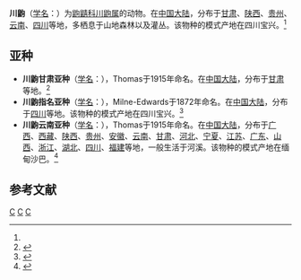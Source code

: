 {{Speciesbox 
| taxon = Blarinella quadraticauda 
| status = LC
| status_system = IUCN3.1
| status_ref = <ref name=iucn>{{IUCN2010.2|assessors=Smith, A.T. & Johnston, C.H.|year=2008|id=40613|title=Blarinella quadraticauda|downloaded= 30 July 2010}} Database entry includes a brief justification of why this species is of least concern.</ref>
| authority = (Milne-Edwards, 1872)<ref name='id43'>{{cite web| url =http://www.bioinfo.cn/db05/BjdwSpecies.php?action=view&id=43| title =川鼩| work =《中国动物物种编目数据库》| publisher =中国科学院微生物研究所| author =中国科学院动物研究所| accessdate =2009-03-27| deadurl =yes| archiveurl =https://web.archive.org/web/20160305055112/http://www.bioinfo.cn/db05/BjdwSpecies.php?action=view&id=43| archivedate =2016-03-05}}</ref>
}}

'''川鼩'''（[[学名|学名]]：{{lang|la|''Blarinella quadraticauda''}}）为[[鼩鼱科|鼩鼱科]][[川鼩属|川鼩属]]的动物。在[[中国大陆|中国大陆]]，分布于[[甘肃|甘肃]]、[[陕西|陕西]]、[[贵州|贵州]]、[[云南|云南]]、[[四川|四川]]等地，多栖息于山地森林以及灌丛。该物种的模式产地在四川宝兴。<ref name='id43'/>

==亚种==
*'''川鼩甘肃亚种'''（[[学名|学名]]：{{lang|la|''Blarinella quadraticauda griselda''}}），Thomas于1915年命名。在[[中国大陆|中国大陆]]，分布于[[甘肃|甘肃]]等地。<ref name='id44'>{{cite web| url =http://www.bioinfo.cn/db05/BjdwSpecies.php?action=view&id=44| title =川鼩甘肃亚种| work =《中国动物物种编目数据库》| publisher =中国科学院微生物研究所| author =中国科学院动物研究所| accessdate =2009-03-27| deadurl =yes| archiveurl =https://web.archive.org/web/20160305071001/http://www.bioinfo.cn/db05/BjdwSpecies.php?action=view&id=44| archivedate =2016-03-05}}</ref>
*'''川鼩指名亚种'''（[[学名|学名]]：{{lang|la|''Blarinella quadraticauda quadraticauda''}}），Milne-Edwards于1872年命名。在[[中国大陆|中国大陆]]，分布于[[四川|四川]]等地。该物种的模式产地在四川宝兴。<ref name='id45'>{{cite web| url =http://www.bioinfo.cn/db05/BjdwSpecies.php?action=view&id=45| title =川鼩指名亚种| work =《中国动物物种编目数据库》| publisher =中国科学院微生物研究所| author =中国科学院动物研究所| accessdate =2009-03-27| deadurl =yes| archiveurl =https://web.archive.org/web/20160305000646/http://www.bioinfo.cn/db05/BjdwSpecies.php?action=view&id=45| archivedate =2016-03-05}}</ref>
*'''川鼩云南亚种'''（[[学名|学名]]：{{lang|la|''Blarinella quadraticauda wardi''}}），Thomas于1915年命名。在[[中国大陆|中国大陆]]，分布于[[广西|广西]]、[[西藏|西藏]]、[[陕西|陕西]]、[[贵州|贵州]]、[[安徽|安徽]]、[[云南|云南]]、[[甘肃|甘肃]]、[[河北|河北]]、[[宁夏|宁夏]]、[[江苏|江苏]]、[[广东|广东]]、[[山西|山西]]、[[浙江|浙江]]、[[湖北|湖北]]、[[四川|四川]]、[[福建|福建]]等地，一般生活于河溪。该物种的模式产地在缅甸沙巴。<ref name='id46'>{{cite web| url =http://www.bioinfo.cn/db05/BjdwSpecies.php?action=view&id=46| title =川鼩云南亚种| work =《中国动物物种编目数据库》| publisher =中国科学院微生物研究所| author =中国科学院动物研究所| accessdate =2009-03-27| deadurl =yes| archiveurl =https://web.archive.org/web/20160305063941/http://www.bioinfo.cn/db05/BjdwSpecies.php?action=view&id=46| archivedate =2016-03-05}}</ref>

== 参考文献 ==
{{reflist}}
{{Taxonbar|from=Q1770012}}

[[Category:IUCN红色名录无危物种|C]]
[[Category:川鼩屬|C]]
[[Category:中國特有哺乳動物|C]]